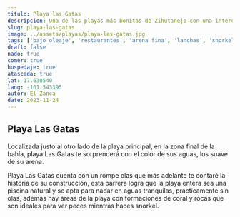 ```yaml
---
titulo: Playa las Gatas
descripcion: Una de las playas más bonitas de Zihutanejo con una interesante historia en su rompe olas.
slug: playa-las-gatas
image: ../assets/playas/playa-las-gatas.jpg
tags: ['bajo oleaje', 'restaurantes', 'arena fina', 'lanchas', 'snorkel']
draft: false
nado: true
comer: true
hospedaje: true
atascada: true
lat: 17.630540
lang: -101.543395
autor: El Zanca
date: 2023-11-24
---
```


## Playa Las Gatas

Localizada justo al otro lado de la playa principal, en la zona final de la bahía, playa Las Gatas te sorprenderá con el color de sus aguas, los suave de su arena.

Playa Las Gatas cuenta con un rompe olas que más adelante te contaré la historia de su construcción, esta barrera logra que la playa entera sea una piscina natural y se apta para nadar en aguas tranquilas, practicamente sin olas, ademas hay áreas de la playa con formaciones de coral y rocas que son ideales para ver peces mientras haces snorkel.

